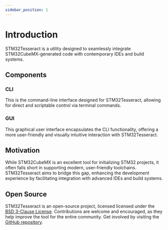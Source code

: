 ```yaml
---
sidebar_position: 1
---
```


# Introduction
STM32Tesseract is a utility designed to seamlessly integrate STM32CubeMX-generated code with contemporary IDEs and build systems.

## Components
### CLI
This is the command-line interface designed for STM32Tesseract, allowing for direct and scriptable control via terminal commands.


<div style={{
    display: "flex",
    gap: "1em",
}}>
    <div>
        <h3>GUI</h3>
        <p>This graphical user interface encapsulates the CLI functionality, offering a more user-friendly and visually intuitive interaction with STM32Tesseract.</p>
    </div>
    <MadeWithSlint />
</div>

## Motivation
While STM32CubeMX is an excellent tool for initializing STM32 projects, it often falls short in supporting modern, user-friendly toolchains. STM32Tesseract aims to bridge this gap, enhancing the development experience by facilitating integration with advanced IDEs and build systems.

## Open Source
STM32Tesseract is an open-source project, licensed licensed under the [BSD 3-Clause License](https://github.com/ArcticLampyrid/stm32tesseract/blob/main/LICENSE.md). Contributions are welcome and encouraged, as they help improve the tool for the entire community. Get involved by visiting the [GitHub repository](https://github.com/ArcticLampyrid/stm32tesseract).